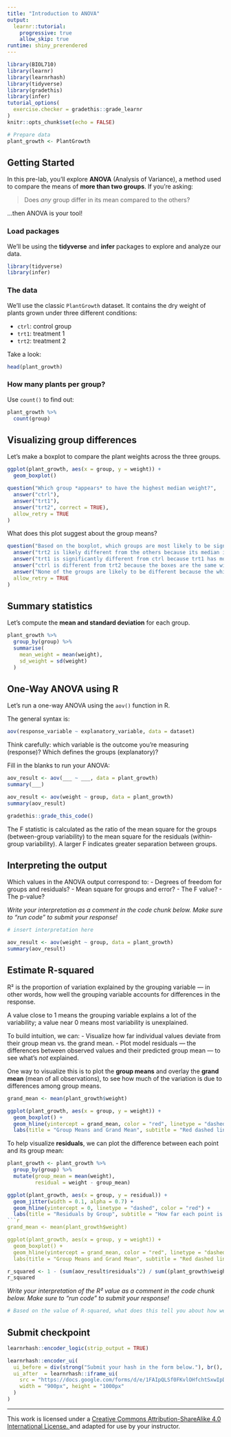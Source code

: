 ```yaml
---
title: "Introduction to ANOVA"
output: 
  learnr::tutorial:
    progressive: true
    allow_skip: true
runtime: shiny_prerendered
---
```


```r
library(BIOL710)
library(learnr)
library(learnrhash)
library(tidyverse)
library(gradethis)
library(infer)
tutorial_options(
  exercise.checker = gradethis::grade_learnr
)
knitr::opts_chunk$set(echo = FALSE)

# Prepare data
plant_growth <- PlantGrowth
```

## Getting Started

In this pre-lab, you'll explore **ANOVA** (Analysis of Variance), a method used to compare the means of **more than two groups**. If you're asking:

> Does *any* group differ in its mean compared to the others?

...then ANOVA is your tool!


### Load packages

We’ll be using the **tidyverse** and **infer** packages to explore and analyze our data.

```r
library(tidyverse)
library(infer)
```


### The data

We’ll use the classic `PlantGrowth` dataset. It contains the dry weight of plants grown under three different conditions:

- `ctrl`: control group
- `trt1`: treatment 1
- `trt2`: treatment 2

Take a look:

```r
head(plant_growth)
```


### How many plants per group?
Use `count()` to find out:

```r
plant_growth %>%
  count(group)
```


## Visualizing group differences

Let’s make a boxplot to compare the plant weights across the three groups.

```r
ggplot(plant_growth, aes(x = group, y = weight)) +
  geom_boxplot()
```

```r
question("Which group *appears* to have the highest median weight?",
  answer("ctrl"),
  answer("trt1"),
  answer("trt2", correct = TRUE),
  allow_retry = TRUE
)
```

What does this plot suggest about the group means?

```r
question("Based on the boxplot, which groups are most likely to be significantly different from each other, and why?",
  answer("trt2 is likely different from the others because its median is clearly separated and the boxes don’t overlap much", correct = TRUE),
  answer("trt1 is significantly different from ctrl because trt1 has more outliers"),
  answer("ctrl is different from trt2 because the boxes are the same width but have different medians"),
  answer("None of the groups are likely to be different because the whiskers all touch"),
  allow_retry = TRUE
)
```


## Summary statistics

Let’s compute the **mean and standard deviation** for each group.

```r
plant_growth %>%
  group_by(group) %>%
  summarise(
    mean_weight = mean(weight),
    sd_weight = sd(weight)
  )
```

## One-Way ANOVA using R

Let’s run a one-way ANOVA using the `aov()` function in R.

The general syntax is:

```r
aov(response_variable ~ explanatory_variable, data = dataset)
```

Think carefully: which variable is the outcome you're measuring (response)? Which defines the groups (explanatory)?

Fill in the blanks to run your ANOVA:

```r
aov_result <- aov(___ ~ ___, data = plant_growth)
summary(___)
```

```r
aov_result <- aov(weight ~ group, data = plant_growth)
summary(aov_result)
```

```r
gradethis::grade_this_code()
```

::: {.info-box}
The F statistic is calculated as the ratio of the mean square for the groups (between-group variability) to the mean square for the residuals (within-group variability). A larger F indicates greater separation between groups.
:::




## Interpreting the output

Which values in the ANOVA output correspond to:
- Degrees of freedom for groups and residuals?
- Mean square for groups and error?
- The F value?
- The p-value?

*Write your interpretation as a comment in the code chunk below. Make sure to "run code" to submit your response!*

```r
# insert interpretation here
```


```r
aov_result <- aov(weight ~ group, data = plant_growth)
summary(aov_result)
```

## Estimate R-squared

R² is the proportion of variation explained by the grouping variable — in other words, how well the grouping variable accounts for differences in the response.

A value close to 1 means the grouping variable explains a lot of the variability; a value near 0 means most variability is unexplained.

To build intuition, we can:
- Visualize how far individual values deviate from their group mean vs. the grand mean.
- Plot model residuals — the differences between observed values and their predicted group mean — to see what's *not* explained.

One way to visualize this is to plot the **group means** and overlay the **grand mean** (mean of all observations), to see how much of the variation is due to differences among group means.

```r
grand_mean <- mean(plant_growth$weight)

ggplot(plant_growth, aes(x = group, y = weight)) +
  geom_boxplot() +
  geom_hline(yintercept = grand_mean, color = "red", linetype = "dashed") +
  labs(title = "Group Means and Grand Mean", subtitle = "Red dashed line = grand mean")
```

To help visualize **residuals**, we can plot the difference between each point and its group mean:

```r
plant_growth <- plant_growth %>%
  group_by(group) %>%
  mutate(group_mean = mean(weight),
         residual = weight - group_mean)

ggplot(plant_growth, aes(x = group, y = residual)) +
  geom_jitter(width = 0.1, alpha = 0.7) +
  geom_hline(yintercept = 0, linetype = "dashed", color = "red") +
  labs(title = "Residuals by Group", subtitle = "How far each point is from its group mean")
```r
grand_mean <- mean(plant_growth$weight)

ggplot(plant_growth, aes(x = group, y = weight)) +
  geom_boxplot() +
  geom_hline(yintercept = grand_mean, color = "red", linetype = "dashed") +
  labs(title = "Group Means and Grand Mean", subtitle = "Red dashed line = grand mean")
```

```r
r_squared <- 1 - (sum(aov_result$residuals^2) / sum((plant_growth$weight - mean(plant_growth$weight))^2))
r_squared
```

*Write your interpretation of the R² value as a comment in the code chunk below. Make sure to "run code" to submit your response!*

```r
# Based on the value of R-squared, what does this tell you about how well group membership explains variation in weight?
```


## Submit checkpoint

```r
learnrhash::encoder_logic(strip_output = TRUE)
```

```r
learnrhash::encoder_ui(
  ui_before = div(strong("Submit your hash in the form below."), br(), br()),
  ui_after  = learnrhash::iframe_ui(
    src = "https://docs.google.com/forms/d/e/1FAIpQLSf0FKvlOHfchtSxwIpD9Jo65sDlTjeokodsO1vP64rLcVYZ2A/viewform?usp=header",
    width = "900px", height = "1000px"
  )
)
```

* * *

This work is licensed under a
<a rel="license" href="http://creativecommons.org/licenses/by-sa/4.0/">
  Creative Commons Attribution-ShareAlike 4.0 International License. 
</a> and adapted for use by your instructor.
